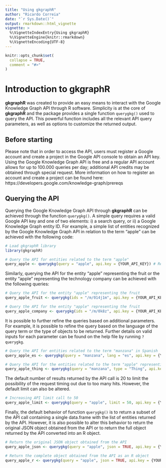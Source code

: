 ```yaml
---
title: "Using gkgraphR"
author: "Ricardo Correia"
date: "`r Sys.Date()`"
output: rmarkdown::html_vignette
vignette: >
  %\VignetteIndexEntry{Using gkgraphR}
  %\VignetteEngine{knitr::rmarkdown}
  %\VignetteEncoding{UTF-8}
---
```


```r
knitr::opts_chunk$set(
  collapse = TRUE,
  comment = "#>"
)
```

# Introduction to gkgraphR

**gkgraphR** was created to provide an easy means to interact with the Google Knowledge Graph API through R software. Simplicity is at the core of **gkgraphR** and the package provides a single function `querygkg()` used to query the API. This powerful function includes all the relevant API query parameters, as well as options to customize the returned output.

## Before starting

Please note that in order to access the API, users must register a Google account and create a project in the Google API console to obtain an API key. Using the Google Knowledge Graph API is free and a regular API account allows for up to 100.000 queries per day; additional API credits may be obtained through special request. More information on how to register an account and create a project can be found here: https://developers.google.com/knowledge-graph/prereqs

## Querying the API

Querying the Google Knowledge Graph API through **gkgraphR** can be achieved through the function `querygkg()`. A simple query requires a valid Google API key and one of two elements: i) a search query, or ii) a Google Knowledge Graph entity ID. For example, a simple list of entities recognized by the Google Knowledge Graph API in relation to the term "apple" can be achieved with the following code:

```r
# Load gkgraphR library
library(gkgraphR)

# Query the API for entities related to the term "apple"
query_apple <- querygkg(query = "apple", api.key = {YOUR_API_KEY}) # Replace YOUR_API_KEY with a valid Google API key
```

Similarly, querying the API for the entity "apple" representing the fruit or the entity "apple" representing the technology company can be achieved with the following queries:

```r
# Query the API for the entity "apple" representing the fruit
query_apple_fruit <- querygkg(ids = "/m/014j1m", api.key = {YOUR_API_KEY}) # Replace YOUR_API_KEY with a valid Google API key

# Query the API for the entity "apple" representing the fruit
query_apple_company <- querygkg(ids = "/m/0k8z", api.key = {YOUR_API_KEY}) # Replace YOUR_API_KEY with a valid Google API key
```

It is possible to further refine the queries based on additional parameters. For example, it is possible to refine the query based on the language of the query term or the type of objects to be returned. Further details on valid inputs for each parameter can be found on the help file by running `?querygkg`.

```r
# Query the API for entities related to the term "manzana" in Spanish
query_apple_es <- querygkg(query = "manzana", lang = "es", api.key = {YOUR_API_KEY}) # Replace YOUR_API_KEY with a valid Google API key

# Query the API for the entities related to the term "apple" representing a "thing"
query_apple_thing <- querygkg(query = "manzana", type = "Thing", api.key = {YOUR_API_KEY}) # Replace YOUR_API_KEY with a valid Google API key
```

The default number of results returned by the API call is 20 to limit the possibility of the request timing out due to too many hits. However, the default limit can also be altered.

```r
# Increasing API limit call to 50
query_apple_limit <- querygkg(query = "apple", limit = 50, api.key = {YOUR_API_KEY}) # Replace YOUR_API_KEY with a valid Google API key
```

Finally, the default behavior of function `querygkg()` is to return a subset of the API call containing a single data.frame with the list of entities returned by the API. However, it is also possible to alter this behavior to return the original JSON object obtained from the API or to return the full object returned by the API converted into an R object.

```r
# Return the original JSON object obtained from the API
query_apple_json <- querygkg(query = "apple", json = TRUE, api.key = {YOUR_API_KEY}) # Replace YOUR_API_KEY with a valid Google API key

# Return the complete object obtained from the API as an R object
query_apple_r <- querygkg(query = "apple", json = TRUE, api.key = {YOUR_API_KEY}) # Replace YOUR_API_KEY with a valid Google API key
```
